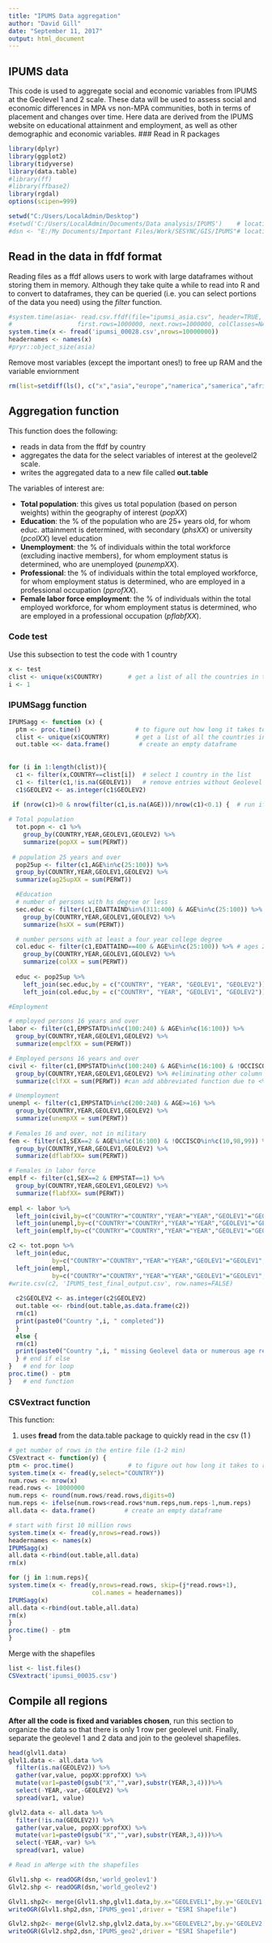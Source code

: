 ```yaml
---
title: "IPUMS Data aggregation"
author: "David Gill"
date: "September 11, 2017"
output: html_document
---
```




## IPUMS data
This code is used to aggregate social and economic variables from IPUMS at the Geolevel 1 and 2 scale. These data will be used to assess social and economic differences in MPA vs non-MPA communities, both in terms of placement and changes over time. Here data are derived from the IPUMS website on educational attainment and employment, as well as other demographic and economic variables.
### Read in R packages
```r
library(dplyr)
library(ggplot2)
library(tidyverse)
library(data.table)
#library(ff)
#library(ffbase2)
library(rgdal)
options(scipen=999)

setwd("C:/Users/LocalAdmin/Desktop")
#setwd('C:/Users/LocalAdmin/Documents/Data analysis/IPUMS')    # location of downloaded microdata
#dsn <- "E:/My Documents/Important Files/Work/SESYNC/GIS/IPUMS"# location of shapefiles
```

## Read in the data in ffdf format
Reading files as a ffdf allows users to work with large dataframes without storing them in memory. Although they take quite a while to read into R and to convert to dataframes, they can be queried (i.e. you can select portions of the data you need) using the *filter* function.
```r
#system.time(asia<- read.csv.ffdf(file="ipumsi_asia.csv", header=TRUE, VERBOSE=TRUE, 
#                  first.rows=1000000, next.rows=1000000, colClasses=NA))
system.time(x <- fread('ipumsi_00028.csv',nrows=10000000))
headernames <- names(x)
#pryr::object_size(asia)
```

Remove most variables (except the important ones!) to free up RAM and the variable enviornment
```r
rm(list=setdiff(ls(), c("x","asia","europe","namerica","samerica","africa","clist","IPUMSagg","CSVextract")))

```

## Aggregation function
This function does the following:

* reads in data from the ffdf by country
* aggregates the data for the select variables of interest at the geolevel2 scale. 
* writes the aggregated data to a new file called **out.table**

The variables of interest are:

* **Total population**: this gives us total population (based on person weights) within the geography of interest (*popXX*) 
* **Education**: the % of the population who are 25+ years old, for whom educ. attainment is determined, with secondary (*phsXX*) or university (*pcolXX*) level education
* **Unemployment**: the % of individuals within the total workforce (excluding inactive members), for whom employment status is determined, who are unemployed  (*punempXX*).
* **Professional**: the % of individuals within the total employed workforce, for whom employment status is determined, who are employed in a professional occupation  (*pprofXX*). 
* **Female labor force employment**: the % of individuals within the total employed workforce, for whom employment status is determined, who are employed in a professional occupation  (*pflabfXX*).  

### Code test
Use this subsection to test the code with 1 country
```r
x <- test
clist <- unique(x$COUNTRY)       # get a list of all the countries in the dataset
i <- 1
```
### IPUMSagg function 
```r
IPUMSagg <- function (x) {
  ptm <- proc.time()               # to figure out how long it takes to run the function
  clist <- unique(x$COUNTRY)       # get a list of all the countries in the dataset
  out.table <<- data.frame()        # create an empty dataframe
  
  
for (i in 1:length(clist)){
  c1 <- filter(x,COUNTRY==clist[i])  # select 1 country in the list
  c1 <- filter(c1,!is.na(GEOLEV1))   # remove entries without Geolevel data
  c1$GEOLEV2 <- as.integer(c1$GEOLEV2)
  
 if (nrow(c1)>0 & nrow(filter(c1,is.na(AGE)))/nrow(c1)<0.1) {  # run if countries are not missing most of the data

# Total population
  tot.popn <- c1 %>%
    group_by(COUNTRY,YEAR,GEOLEV1,GEOLEV2) %>%
    summarize(popXX = sum(PERWT))
  
 # population 25 years and over
  pop25up <- filter(c1,AGE%in%c(25:100)) %>%
  group_by(COUNTRY,YEAR,GEOLEV1,GEOLEV2) %>%
  summarize(ag25upXX = sum(PERWT))

  #Education                                    
  # number of persons with hs degree or less
  sec.educ <- filter(c1,EDATTAIND%in%(311:400) & AGE%in%c(25:100)) %>% # ages 25+ yrs
    group_by(COUNTRY,YEAR,GEOLEV1,GEOLEV2) %>%
    summarize(hsXX = sum(PERWT))

  # number persons with at least a four year college degree
  col.educ <- filter(c1,EDATTAIND==400 & AGE%in%c(25:100)) %>% # ages 25+ yrs
    group_by(COUNTRY,YEAR,GEOLEV1,GEOLEV2) %>%
    summarize(colXX = sum(PERWT))
  
  educ <- pop25up %>% 
    left_join(sec.educ,by = c("COUNTRY", "YEAR", "GEOLEV1", "GEOLEV2")) %>% 
    left_join(col.educ,by = c("COUNTRY", "YEAR", "GEOLEV1", "GEOLEV2"))

#Employment

# employed persons 16 years and over
labor <- filter(c1,EMPSTATD%in%c(100:240) & AGE%in%c(16:100)) %>%
  group_by(COUNTRY,YEAR,GEOLEV1,GEOLEV2) %>%
  summarize(empclfXX = sum(PERWT))

# Employed persons 16 years and over
civil <- filter(c1,EMPSTATD%in%c(100:240) & AGE%in%c(16:100) & !OCCISCO%in%c(10,98,99)) %>%
  group_by(COUNTRY,YEAR,GEOLEV1,GEOLEV2) %>% #eliminating other column headers
  summarize(clfXX = sum(PERWT)) #can add abbreviated function due to <%> piping

# Unemployment
unempl <- filter(c1,EMPSTATD%in%c(200:240) & AGE>=16) %>%
  group_by(COUNTRY,YEAR,GEOLEV1,GEOLEV2) %>%
  summarize(unempXX = sum(PERWT)) 
  
# Females 16 and over, not in military
fem <- filter(c1,SEX==2 & AGE%in%c(16:100) & !OCCISCO%in%c(10,98,99)) %>%
  group_by(COUNTRY,YEAR,GEOLEV1,GEOLEV2) %>%
  summarize(dflabfXX= sum(PERWT))

# Females in labor force
emplf <- filter(c1,SEX==2 & EMPSTAT==1) %>%
  group_by(COUNTRY,YEAR,GEOLEV1,GEOLEV2) %>%
  summarize(flabfXX= sum(PERWT))
  
empl <- labor %>%                    
  left_join(civil,by=c("COUNTRY"="COUNTRY","YEAR"="YEAR","GEOLEV1"="GEOLEV1","GEOLEV2"="GEOLEV2")) %>%
  left_join(unempl,by=c("COUNTRY"="COUNTRY","YEAR"="YEAR","GEOLEV1"="GEOLEV1","GEOLEV2"="GEOLEV2")) %>%
  left_join(emplf,by=c("COUNTRY"="COUNTRY","YEAR"="YEAR","GEOLEV1"="GEOLEV1","GEOLEV2"="GEOLEV2")) 

c2 <- tot.popn %>%
  left_join(educ,
            by=c("COUNTRY"="COUNTRY","YEAR"="YEAR","GEOLEV1"="GEOLEV1","GEOLEV2"="GEOLEV2")) %>%
  left_join(empl,
            by=c("COUNTRY"="COUNTRY","YEAR"="YEAR","GEOLEV1"="GEOLEV1","GEOLEV2"="GEOLEV2"))
#write.csv(c2, 'IPUMS_test_final_output.csv', row.names=FALSE)
   
  c2$GEOLEV2 <- as.integer(c2$GEOLEV2)
  out.table <<- rbind(out.table,as.data.frame(c2))
  rm(c1)
  print(paste0("Country ",i, " completed"))
  }
  else {
  rm(c1)
  print(paste0("Country ",i, " missing Geolevel data or numerous age records"))
  } # end if else
}   # end for loop
proc.time() - ptm
}   # end function
```

### CSVextract function 
This function:

1. uses **fread** from the data.table package to quickly read in the csv (1 )
```r
# get number of rows in the entire file (1-2 min)
CSVextract <- function(y) {
ptm <- proc.time()               # to figure out how long it takes to run the function
system.time(x <- fread(y,select="COUNTRY"))
num.rows <- nrow(x)
read.rows <- 10000000
num.reps <- round(num.rows/read.rows,digits=0)
num.reps <- ifelse(num.rows<read.rows*num.reps,num.reps-1,num.reps)
all.data <- data.frame()        # create an empty dataframe

# start with first 10 million rows
system.time(x <- fread(y,nrows=read.rows))
headernames <- names(x)
IPUMSagg(x)
all.data <-rbind(out.table,all.data)
rm(x)

for (j in 1:num.reps){
system.time(x <- fread(y,nrows=read.rows, skip=(j*read.rows+1),
                       col.names = headernames))
IPUMSagg(x)
all.data <-rbind(out.table,all.data)
rm(x)
}
proc.time() - ptm
}

```

Merge with the shapefiles
```r
list <- list.files()
CSVextract('ipumsi_00035.csv')
```

## Compile all regions
**After all the code is fixed and variables chosen**, run this section to organize the data so that there is only 1 row per geolevel unit. Finally, separate the geolevel 1 and 2 data and join to the geolevel shapefiles.
```r
head(glvl1.data)
glvl1.data <- all.data %>%
  filter(is.na(GEOLEV2)) %>%
  gather(var,value, popXX:pprofXX) %>%
  mutate(var1=paste0(gsub("X","",var),substr(YEAR,3,4)))%>%
  select(-YEAR,-var,-GEOLEV2) %>%
  spread(var1, value)

glvl2.data <- all.data %>%
  filter(!is.na(GEOLEV2)) %>%
  gather(var,value, popXX:pprofXX) %>%
  mutate(var1=paste0(gsub("X","",var),substr(YEAR,3,4)))%>%
  select(-YEAR,-var) %>%
  spread(var1, value)

# Read in aMerge with the shapefiles

Glvl1.shp <- readOGR(dsn,'world_geolev1')
Glvl2.shp <- readOGR(dsn,'world_geolev2')

Glvl1.shp2<- merge(Glvl1.shp,glvl1.data,by.x="GEOLEVEL1",by.y='GEOLEV1') # merge data
writeOGR(Glvl1.shp2,dsn,'IPUMS_geo1',driver = "ESRI Shapefile")

Glvl2.shp2<- merge(Glvl2.shp,glvl2.data,by.x="GEOLEVEL2",by.y='GEOLEV2') # merge data
writeOGR(Glvl2.shp2,dsn,'IPUMS_geo2',driver = "ESRI Shapefile")

```